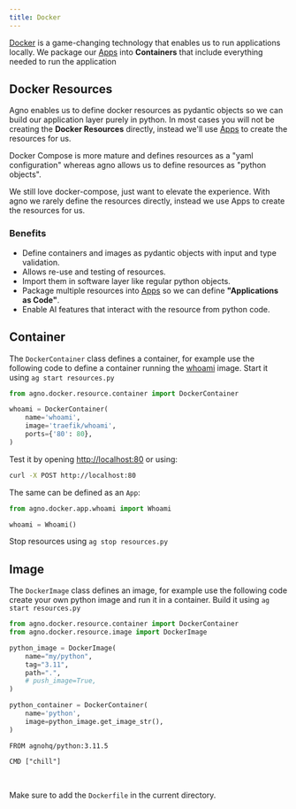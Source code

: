 ```yaml
---
title: Docker
---
```


[Docker](https://docs.docker.com/get-started/overview/) is a game-changing technology that enables us to run applications locally. We package our [Apps](templates/apps/introduction) into **Containers** that include everything needed to run the application

## Docker Resources

Agno enables us to define docker resources as pydantic objects so we can build our application layer purely in python. In most cases you will not be creating the **Docker Resources** directly, instead we'll use [Apps](templates/apps/introduction) to create the resources for us.

<Accordion title="difference from docker-compose">

Docker Compose is more mature and defines resources as a "yaml configuration" whereas agno allows us to define resources as "python objects".

We still love docker-compose, just want to elevate the experience. With agno we rarely define the resources directly, instead we use Apps to create the resources for us.

</Accordion>

### Benefits

- Define containers and images as pydantic objects with input and type validation.
- Allows re-use and testing of resources.
- Import them in software layer like regular python objects.
- Package multiple resources into [Apps](templates/apps/introduction) so we can define **"Applications as Code"**.
- Enable AI features that interact with the resource from python code.

## Container

The `DockerContainer` class defines a container, for example use the following code to define a container running the [whoami](https://github.com/traefik/whoami) image. Start it using `ag start resources.py`

```python resources.py
from agno.docker.resource.container import DockerContainer

whoami = DockerContainer(
    name='whoami',
    image='traefik/whoami',
    ports={'80': 80},
)
```

Test it by opening [http://localhost:80](http://localhost:80) or using:

```bash
curl -X POST http://localhost:80
```

The same can be defined as an `App`:

```python resources.py
from agno.docker.app.whoami import Whoami

whoami = Whoami()
```

Stop resources using `ag stop resources.py`

## Image

The `DockerImage` class defines an image, for example use the following code create your own python image and run it in a container. Build it using `ag start resources.py`

<CodeGroup>

```python resources.py
from agno.docker.resource.container import DockerContainer
from agno.docker.resource.image import DockerImage

python_image = DockerImage(
    name="my/python",
    tag="3.11",
    path=".",
    # push_image=True,
)

python_container = DockerContainer(
    name='python',
    image=python_image.get_image_str(),
)
```

```docker Dockerfile
FROM agnohq/python:3.11.5

CMD ["chill"]
```

</CodeGroup>

<br />

<Note>

Make sure to add the `Dockerfile` in the current directory.

</Note>
